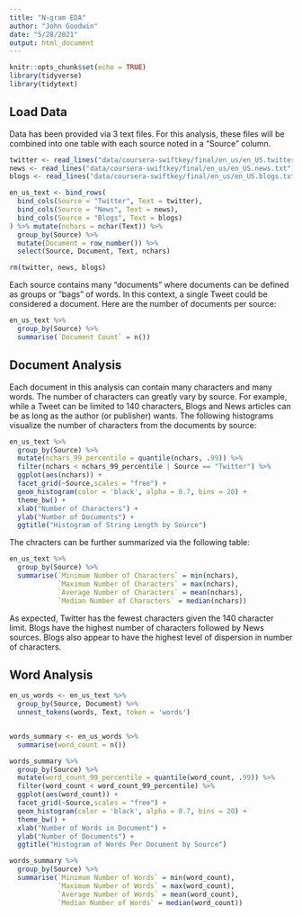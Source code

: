 ---
title: "N-gram EDA"
author: "John Goodwin"
date: "5/28/2021"
output: html_document
---

```{r setup, include=FALSE}
knitr::opts_chunk$set(echo = TRUE)
library(tidyverse)
library(tidytext)
```

## Load Data

Data has been provided via 3 text files. For this analysis, these files will be combined into one table with each source noted in a "Source" column.

```{r load_data}
twitter <- read_lines("data/coursera-swiftkey/final/en_us/en_US.twitter.txt")
news <- read_lines("data/coursera-swiftkey/final/en_us/en_US.news.txt")
blogs <- read_lines("data/coursera-swiftkey/final/en_us/en_US.blogs.txt")

en_us_text <- bind_rows(
  bind_cols(Source = "Twitter", Text = twitter),
  bind_cols(Source = "News", Text = news),
  bind_cols(Source = "Blogs", Text = blogs)
) %>% mutate(nchars = nchar(Text)) %>%
  group_by(Source) %>%
  mutate(Document = row_number()) %>%
  select(Source, Document, Text, nchars)

rm(twitter, news, blogs)
```

Each source contains many "documents" where documents can be defined as groups or "bags" of words. In this context, a single Tweet could be considered a document. Here are the number of documents per source:

```{r documents}
en_us_text %>%
  group_by(Source) %>%
  summarise(`Document Count` = n())
```

## Document Analysis

Each document in this analysis can contain many characters and many words. The number of characters can greatly vary by source. For example, while a Tweet can be limited to 140 characters, Blogs and News articles can be as long as the author (or publisher) wants. The following histograms visualize the number of characters from the documents by source:

```{r nchar_histogram, fig.cap="Histograms for Blogs and News capped at 99th percentile to remove outliers"}
en_us_text %>%
  group_by(Source) %>%
  mutate(nchars_99_percentile = quantile(nchars, .99)) %>%
  filter(nchars < nchars_99_percentile | Source == "Twitter") %>%
  ggplot(aes(nchars)) +
  facet_grid(~Source,scales = "free") +
  geom_histogram(color = 'black', alpha = 0.7, bins = 20) +
  theme_bw() +
  xlab("Number of Characters") +
  ylab("Number of Documents") +
  ggtitle("Histogram of String Length by Source")
```

The chracters can be further summarized via the following table:

```{r nchar_table}
en_us_text %>%
  group_by(Source) %>%
  summarise(`Minimum Number of Characters` = min(nchars), 
            `Maximum Number of Characters` = max(nchars), 
            `Average Number of Characters` = mean(nchars), 
            `Median Number of Characters` = median(nchars))
```

As expected, Twitter has the fewest characters given the 140 character limit. Blogs have the highest number of characters followed by News sources. Blogs also appear to have the highest level of dispersion in number of characters.

## Word Analysis

```{r word_histogram}
en_us_words <- en_us_text %>%
  group_by(Source, Document) %>%
  unnest_tokens(words, Text, token = 'words')


words_summary <- en_us_words %>%
  summarise(word_count = n())

words_summary %>%
  group_by(Source) %>%
  mutate(word_count_99_percentile = quantile(word_count, .99)) %>%
  filter(word_count < word_count_99_percentile) %>%
  ggplot(aes(word_count)) +
  facet_grid(~Source,scales = "free") +
  geom_histogram(color = 'black', alpha = 0.7, bins = 20) +
  theme_bw() +
  xlab("Number of Words in Document") +
  ylab("Number of Documents") +
  ggtitle("Histogram of Words Per Document by Source")
```

```{r word_table}
words_summary %>%
  group_by(Source) %>%
  summarise(`Minimum Number of Words` = min(word_count), 
            `Maximum Number of Words` = max(word_count), 
            `Average Number of Words` = mean(word_count), 
            `Median Number of Words` = median(word_count))
```


